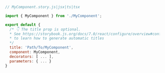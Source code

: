 ```js
// MyComponent.story.js|jsx|ts|tsx

import { MyComponent } from './MyComponent';

export default {
  /* 👇 The title prop is optional.
  * See https://storybook.js.org/docs/7.0/react/configure/overview#configure-story-loading
  * to learn how to generate automatic titles
  */
  title: 'Path/To/MyComponent',
  component: MyComponent,
  decorators: [ ... ],
  parameters: { ... }
}
```